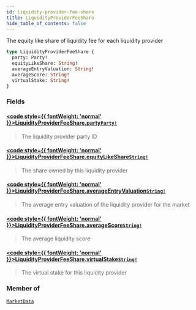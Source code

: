 ```yaml
---
id: liquidity-provider-fee-share
title: LiquidityProviderFeeShare
hide_table_of_contents: false
---
```








The equity like share of liquidity fee for each liquidity provider

```graphql
type LiquidityProviderFeeShare {
  party: Party!
  equityLikeShare: String!
  averageEntryValuation: String!
  averageScore: String!
  virtualStake: String!
}
```


### Fields

#### [<code style={{ fontWeight: 'normal' }}>LiquidityProviderFeeShare.<b>party</b></code>](#)<Bullet />[`Party!`](/testnet/api/graphql/objects/party) <Badge class="secondary" text="non-null"/> <Badge class="secondary" text="object"/>
> The liquidity provider party ID
> 

#### [<code style={{ fontWeight: 'normal' }}>LiquidityProviderFeeShare.<b>equityLikeShare</b></code>](#)<Bullet />[`String!`](/testnet/api/graphql/scalars/string) <Badge class="secondary" text="non-null"/> <Badge class="secondary" text="scalar"/>
> The share owned by this liquidity provider
> 

#### [<code style={{ fontWeight: 'normal' }}>LiquidityProviderFeeShare.<b>averageEntryValuation</b></code>](#)<Bullet />[`String!`](/testnet/api/graphql/scalars/string) <Badge class="secondary" text="non-null"/> <Badge class="secondary" text="scalar"/>
> The average entry valuation of the liquidity provider for the market
> 

#### [<code style={{ fontWeight: 'normal' }}>LiquidityProviderFeeShare.<b>averageScore</b></code>](#)<Bullet />[`String!`](/testnet/api/graphql/scalars/string) <Badge class="secondary" text="non-null"/> <Badge class="secondary" text="scalar"/>
> The average liquidity score
> 

#### [<code style={{ fontWeight: 'normal' }}>LiquidityProviderFeeShare.<b>virtualStake</b></code>](#)<Bullet />[`String!`](/testnet/api/graphql/scalars/string) <Badge class="secondary" text="non-null"/> <Badge class="secondary" text="scalar"/>
> The virtual stake for this liquidity provider
> 



### Member of

[`MarketData`](/testnet/api/graphql/objects/market-data)  <Badge class="secondary" text="object"/>



